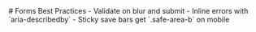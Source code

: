 <Meta title="Docs/Forms Best Practices" />
# Forms Best Practices
- Validate on blur and submit
- Inline errors with `aria-describedby`
- Sticky save bars get `.safe-area-b` on mobile
